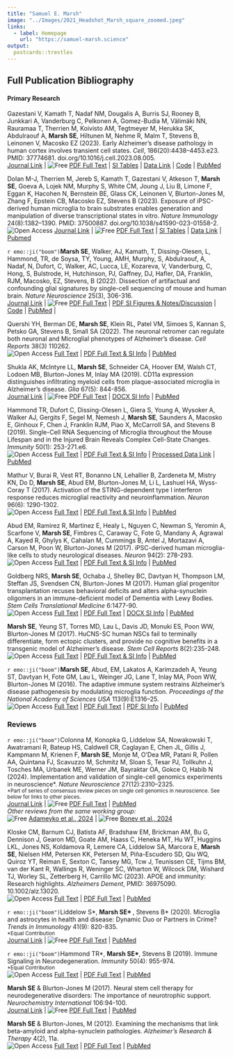 ```yaml
---
title: "Samuel E. Marsh"
image: "../Images/2021_Headshot_Marsh_square_zoomed.jpeg"
links:
  - label: Homepage
    url: "https://samuel-marsh.science"
output:
  postcards::trestles
---
```


## Full Publication Bibliography

#### Primary Research  

Gazestani V, Kamath T, Nadaf NM, Dougalis A, Burris SJ, Rooney B, Junkkari A, Vanderburg C, Pelkonen A, Gomez-Budia M, Välimäki NN, Rauramaa T, Therrien M, Koivisto AM, Tegtmeyer M, Herukka SK, Abdulraouf A, **Marsh SE**, Hiltunen M, Nehme R, Malm T, Stevens B, Leinonen V, Macosko EZ (2023). Early Alzheimer’s disease pathology in human cortex involves transient cell states. *Cell*, 186(20):4438--4453.e23.  PMID: 37774681. doi.org/10.1016/j.cell.2023.08.005.  
[Journal Link](https://doi.org/10.1016/j.cell.2023.08.005) \| 
![Free](https://img.shields.io/badge/-Free-blueviolet) [PDF Full Text](https://samuel-marsh.science/PDFs/Gazestani_et_al_2023.pdf) \| 
[SI Tables](https://www.cell.com/cell/fulltext/S0092-8674(23)00859-0#supplementaryMaterial) \| 
[Data Link](https://braincelldata.org/resource) \|
[Code](https://app.terra.bio/#workspaces/fbrihuman/sconline_integrative_analysis) \|
[PubMed](https://pubmed.ncbi.nlm.nih.gov/37774681/)  


Dolan M-J, Therrien M, Jereb S, Kamath T, Gazestani V, Atkeson T, **Marsh SE**, Goeva A, Lojek NM, Murphy S, White CM, Joung J, Liu B, Limone F, Eggan K, Hacohen N, Bernstein BE, Glass CK, Leinonen V, Blurton-Jones M, Zhang F, Epstein CB, Macosko EZ, Stevens B (2023).  Exposure of iPSC-derived human microglia to brain substrates enables generation and manipulation of diverse transcriptional states in vitro. *Nature Immunology* 24(8):1382--1390. PMID: 37500887. doi.org/10.1038/s41590-023-01558-2.  
![Open Access](https://img.shields.io/badge/-Open Access-green) [Journal Link](https://doi.org/10.1038/s41590-023-01558-2) \| 
![Free](https://img.shields.io/badge/-Free-blueviolet) [PDF Full Text](https://www.nature.com/articles/s41590-023-01558-2.pdf) \| 
[SI Tables](https://www.nature.com/articles/s41590-023-01558-2#Sec43) \| 
[Data Link](https://www.nature.com/articles/s41590-023-01558-2#data-availability) \|
[Pubmed](https://pubmed.ncbi.nlm.nih.gov/37500887/) 


`r emo::ji("boom")`**Marsh SE**, Walker, AJ, Kamath, T, Dissing-Olesen, L, Hammond, TR, de Soysa, TY, Young, AMH, Murphy, S, Abdulraouf, A, Nadaf, N, Dufort, C, Walker, AC, Lucca, LE, Kozareva, V, Vanderburg, C, Hong, S, Bulstrode, H, Hutchinson, PJ, Gaffney, DJ, Hafler, DA, Franklin, RJM, Macosko, EZ, Stevens, B (2022).  Dissection of artifactual and confounding glial signatures by single-cell sequencing of mouse and human brain. *Nature Neuroscience* 25(3), 306-316.  
[Journal Link](https://doi.org/10.1038/s41593-022-01022-8) \| 
![Free](https://img.shields.io/badge/-Free-blueviolet) [PDF Full Text](https://samuel-marsh.science/PDFs/Marsh_et_al_2022.pdf) \| 
[PDF SI Figures & Notes/Discussion](https://samuel-marsh.science/PDFs/Marsh_et_al_2022_SI.pdf) \| 
[Code](https://github.com/samuel-marsh/Marsh_et-al_2022_scRNAseq_Dissociation_Artifacts) \| 
[PubMed](https://pubmed.ncbi.nlm.nih.gov/35260865/) \| 

Quershi YH, Berman DE, **Marsh SE**, Klein RL, Patel VM, Simoes S, Kannan S, Petsko GA,
Stevens B, Small SA (2022).  The neuronal retromer can regulate both neuronal and
Microglial phenotypes of Alzheimer’s disease.  *Cell Reports* 38(3) 110262.   
![Open Access](https://img.shields.io/badge/-Open Access-green)
[Full Text](https://doi.org/10.1016/j.celrep.2021.110262) \| 
[PDF Full Text & SI Info](https://www.cell.com/cell-reports/pdfExtended/S2211-1247(21)01774-5) \| 
[PubMed](https://pubmed.ncbi.nlm.nih.gov/35045281/)  

Shukla AK, McIntyre LL, **Marsh SE**, Schneider CA, Hoover EM, Walsh CT, Lodoen MB,
Blurton-Jones M, Inlay MA (2019).  CD11a expression distinguishes infiltrating myeloid
cells from plaque-associated microglia in Alzheimer’s disease.  *Glia* 67(5): 844-856.  
[Journal Link](https://doi.org/10.1002/glia.23575) \| 
![Free](https://img.shields.io/badge/-Free-blueviolet) [PDF Full Text](https://samuel-marsh.science/PDFs/Shukla_et_al_2019.pdf) \| 
[DOCX SI Info](https://onlinelibrary.wiley.com/action/downloadSupplement?doi=10.1002%2Fglia.23575&file=glia23575-sup-0001-Supinfo.docx) \| 
[PubMed](https://pubmed.ncbi.nlm.nih.gov/30588668/)

Hammond TR, Dufort C, Dissing-Olesen L, Giera S, Young A, Wysoker A, Walker AJ,
Gergits F, Segel M, Nemesh J, **Marsh SE**, Saunders A, Macosko E, Ginhoux F, Chen J,
Franklin RJM, Piao X, McCarroll SA, and Stevens B (2019).  Single-Cell RNA
Sequencing of Microglia throughout the Mouse Lifespan and in the Injured Brain Reveals
Complex Cell-State Changes.  *Immunity* 50(1): 253-271.e6.  
![Open Access](https://img.shields.io/badge/-Open Access-green)
[Full Text](https://doi.org/10.1016/j.immuni.2018.11.004) \| 
[PDF Full Text & SI Info](https://www.cell.com/immunity/pdfExtended/S1074-7613(18)30485-0) \| 
[Processed Data Link](https://github.com/samuel-marsh/Hammond-et-al_2019_Microglia_scRNAseq) \| 
[PubMed](https://pubmed.ncbi.nlm.nih.gov/30471926/)  

Mathur V, Burai R, Vest RT, Bonanno LN, Lehallier B, Zardeneta M, Mistry KN, Do D,
**Marsh SE**, Abud EM, Blurton-Jones M, Li L, Lashuel HA, Wyss-Coray T (2017).  Activation
of the STING-dependent type I interferon response reduces microglial reactivity and
neuroinflammation.  *Neuron* 96(6): 1290-1302.  
![Open Access](https://img.shields.io/badge/-Open Access-green)
[Full Text](https://doi.org/10.1016/j.neuron.2017.11.032) \| 
[PDF Full Text & SI Info](https://www.cell.com/neuron/pdfExtended/S0896-6273(17)31085-1) \| 
[PubMed](https://pubmed.ncbi.nlm.nih.gov/29268096/)

Abud EM, Ramirez R, Martinez E, Healy L, Nguyen C, Newman S, Yeromin A, Scarfone V,
**Marsh SE**, Fimbres C, Caraway C, Fote G, Mandany A, Agrawal A, Kayed R, Ghylys K,
Cahalan M, Cummings B, Antel J, Mortazavi A, Carson M, Poon W, Blurton-Jones M
(2017).  iPSC-derived human microglia-like cells to study neurological diseases.  *Neuron* 94(2):
278-293.  
![Open Access](https://img.shields.io/badge/-Open Access-green)
[Full Text](https://doi.org/10.1016/j.neuron.2017.03.042) \| 
[PDF Full Text & SI Info](https://www.cell.com/neuron/pdfExtended/S0896-6273(17)30286-6) \| 
[PubMed](https://pubmed.ncbi.nlm.nih.gov/28426964/)

Goldberg NRS, **Marsh SE**, Ochaba J, Shelley BC, Davtyan H, Thompson LM, Steffan JS,
Svendsen CN, Blurton-Jones M (2017).  Human glial progenitor transplantation recuses
behavioral deficits and alters alpha-synuclein oligomers in an immune-deficient model of
Dementia with Lewy Bodies.  *Stem Cells Translational Medicine* 6:1477-90.  
![Open Access](https://img.shields.io/badge/-Open Access-green)
[Full Text](https://doi.org/10.1002/sctm.16-0362) \| 
[PDF Full Text](https://watermark.silverchair.com/stcltm_6_6_1477.pdf?token=AQECAHi208BE49Ooan9kkhW_Ercy7Dm3ZL_9Cf3qfKAc485ysgAAAs4wggLKBgkqhkiG9w0BBwagggK7MIICtwIBADCCArAGCSqGSIb3DQEHATAeBglghkgBZQMEAS4wEQQMlcbsCw3mTFUJJYnDAgEQgIICgc_ZRdGq1DtkQlOsbQXAZFTBqxhSF_aHAuH1Pgk0MbG0Bzh62UocZ5QW6-hzk6a5Ji--QAb0rDIAM9x2f9J_UOThPXd3hJ2tvgyeI8dVPFlEDcMyg-yZfdfyO88a8kVGdsOqSbpQLcg-etozS0c6QYsoDrGtYd_8NF_wJPrYLQ6gSNYTOjMIFMTqkyr1ZS1sG6xqTFWZyCqHo5xKqhE0v6um4juJ5BflNo7BOvgqeZFzJqiEwpIRKF_hPiMpTnKKN0XKgfD8N2y-0Sh-0YBIH1VWGD4UIVifOvk_sJzkoSvcWtPyK7BB-2exbRr9BoEf7CknC6vO88VY5yM-73PJ5sxGp95-Y08omAluHsNQjXpekqojCzClCKBeandvoGGKRCHrA_OB9Cp4Fjhs-DgFtUyWkDZBdVrcBP83y49y81GvO3r2IsbjQV4kAMa12w2QNPgwN2AYo1aR-XbGEQMtK_qoLzExBjmx_HxG87eU3fxsHBo4MifsNgxqVly_dndDzdqauM0OtdotBhHqfLz9aZo0I3kMcXR97tR9ui9cxJJnouA_Zl6XYDVZX2AAd9r9XFLxnnil0ptyafDFsFS60cxopq3dU8ohrBg9ceU2I4LZV0-E0YbuKoazulg_LmFh4GSy73ORNJinuOld6USftPcEPebUAQEFyPRIrT8hoqRIyDI8WRjG9Rm_2-_5VIOZb5BLEOQiLTZwfRttc05A3k2vIy4iOFKzPdbzK8D9JPEvQgNwLsE4Gr6d6tmYhoU3c1hrDmK6IHhSTQXfsnw-_xW4j-N-4LKsj0Sb1OWwv272rbv8tbYTsd_lWnkDH4KyXlpz6cZw7JvO6Oju8TkwmZoi) \| 
[DOCX SI Info](https://oup.silverchair-cdn.com/oup/backfile/Content_public/Journal/stcltm/6/6/10.1002_sctm.16-0362/4/stcltm_6_6_1477_s2.docx?Expires=1645146532&Signature=V3ZL5blzFRnArmRPYXe04S90w3F9rQShPLen0flLI4cPgYUmsJTOIDAIxjyqDDNaUMI7Lj5Lyvm2em7cLRtKPt60UBtFviuQojmEiuJEU8gLcoPzSAYumpnzAKs4wD0kCnlcRJwVIaAUQRgOxo~~hiYZyY39-WScZBhEJmzDzWiVf2YSi5DzQWlrS8zXxhKaWSby615J6UpOHFEz6g-MRTXWCe9qA3ozljL~b5qODxIsuL9SJaB8PHNaJHq8g58hLeM7GxzezKvvJdmUbQHDWkVaC3IJ8p64vq1BGPH6DSRxV7My2fNlJ2Cgbk3qf1UK4RHfLBuIfab6~UhrGfNWog__&Key-Pair-Id=APKAIE5G5CRDK6RD3PGA) \| 
[PubMed](https://pubmed.ncbi.nlm.nih.gov/28225193/)

**Marsh SE**, Yeung ST, Torres MD, Lau L, Davis JD, Monuki ES, Poon WW, Blurton-Jones M
(2017).  HuCNS-SC human NSCs fail to terminally differentiate, form ectopic clusters, and
provide no cognitive benefits in a transgenic model of Alzheimer’s disease.
*Stem Cell Reports* 8(2):235-248.  
![Open Access](https://img.shields.io/badge/-Open Access-green)
[Full Text](https://doi.org/10.1016/j.stemcr.2016.12.019) \| 
[PDF Full Text & SI Info](https://www.cell.com/stem-cell-reports/pdfExtended/S2213-6711(16)30309-5) \| 
[PubMed](https://pubmed.ncbi.nlm.nih.gov/28199828/)

`r emo::ji("boom")`**Marsh SE**, Abud, EM, Lakatos A, Karimzadeh A, Yeung ST, Davtyan H, Fote GM, Lau L,
Weinger JG, Lane T, Inlay MA, Poon WW, Blurton-Jones M (2016).  The adaptive immune
system restrains Alzheimer’s disease pathogenesis by modulating microglia function.
*Proceedings of the National Academy of Sciences USA* 113(9):E1316–25.  
![Open Access](https://img.shields.io/badge/-Open Access-green)
[Full Text](https://doi.org/10.1073/pnas.1525466113) \| 
[PDF Full Text](https://www.pnas.org/content/pnas/113/9/E1316.full.pdf) \| 
[PDF SI Info](https://www.pnas.org/content/pnas/suppl/2016/02/13/1525466113.DCSupplemental/pnas.201525466SI.pdf) \|
[PubMed](https://pubmed.ncbi.nlm.nih.gov/26884167/)

### Reviews  

`r emo::ji("boom")`Colonna M, Konopka G, Liddelow SA, Nowakowski T, Awatramani R, Bateup HS, Caldwell CR, Caglayan E, Chen JL, Gillis J, Kampmann M, Krienen F, **Marsh SE**, Monje M, O’Dea MR, Patani R, Pollen AA, Quintana FJ, Scavuzzo M, Schmitz M, Sloan S, Tesar PJ, Tollkuhn J, Tosches MA, Urbanek ME, Werner JM, Bayraktar OA, Gokce O, Habib N (2024). Implementation and validation of single-cell genomics experiments in neuroscience\*. *Nature Neuroscience* 27(12):2310–2325.  
<sup>\*Part of series of consensus review pieces on single cell genomics in neuroscience. See below for links to other pieces.</sup>  
[Journal Link](https://doi.org/10.1038/s41593-024-01814-0) \| 
![Free](https://img.shields.io/badge/-Free-blueviolet) [PDF Full Text](https://samuel-marsh.science/PDFs/Colonna_et_al_2024.pdf) \| 
[PubMed](https://pubmed.ncbi.nlm.nih.gov/39627589/)  
*Other reviews from the same working group:*  
![Free](https://img.shields.io/badge/-Free-blueviolet) [Adameyko et al., 2024](https://samuel-marsh.science/PDFs/Adameyko_et_al_2024) \| 
![Free](https://img.shields.io/badge/-Free-blueviolet) [Bonev et al., 2024](https://samuel-marsh.science/PDFs/Bonev_et_al_2024.pdf)  

Kloske CM, Barnum CJ, Batista AF, Bradshaw EM, Brickman AM, Bu G, Dennison J, Gearon MD, Goate AM, Haass C, Heneka MT, Hu WT, Huggins LKL, Jones NS, Koldamova R, Lemere CA, Liddelow SA, Marcora E, **Marsh SE**, Nielsen HM, Petersen KK, Petersen M, Piña-Escudero SD, Qiu WQ, Quiroz YT, Reiman E, Sexton C, Tansey MG, Tcw J, Teunissen CE, Tijms BM, van der Kant R, Wallings R, Weninger SC, Wharton W, Wilcock DM, Wishard TJ, Worley SL, Zetterberg H, Carrillo MC (2023). APOE and immunity: Research highlights.  *Alzheimers Dement*, PMID: 36975090. 10.1002/alz.13020.  
![Open Access](https://img.shields.io/badge/-Open Access-green)
[Full Text](https://doi.org/10.1002/alz.13020) \| [PDF Full Text](https://alz-journals.onlinelibrary.wiley.com/doi/epdf/10.1002/alz.13020) \| [PubMed](https://pubmed.ncbi.nlm.nih.gov/36975090/)
  
`r emo::ji("boom")`Liddelow S\*, **Marsh SE\* **, Stevens B\* (2020).  Microglia and astrocytes in health and disease:
Dynamic Duo or Partners in Crime?  *Trends in Immunology* 41(9): 820-835.  
<sup>\*Equal Contribution</sup>  
[Journal Link](https://doi.org/10.1016/j.it.2020.07.006) \| 
![Free](https://img.shields.io/badge/-Free-blueviolet) [PDF Full Text](https://samuel-marsh.science/PDFs/Liddelow_et_al_2020.pdf) \| 
[PubMed](https://pubmed.ncbi.nlm.nih.gov/32819809/)

`r emo::ji("boom")`Hammond TR\*, **Marsh SE\***, Stevens B (2019).  Immune Signaling in Neurodegeneration.
*Immunity* 50(4): 955-974.  
<sup>\*Equal Contribution</sup>  
![Open Access](https://img.shields.io/badge/-Open Access-green)
[Full Text](https://doi.org/10.1016/j.immuni.2019.03.016) \| 
[PDF Full Text](https://www.cell.com/action/showPdf?pii=S1074-7613%2819%2930133-5) \| 
[PubMed](https://pubmed.ncbi.nlm.nih.gov/30995509/)

**Marsh SE** & Blurton-Jones M (2017).  Neural stem cell therapy for neurodegenerative
disorders: The importance of neurotrophic support.  *Neurochemistry International* 106:94-100.  
[Journal Link](https://doi.org/10.1016/j.neuint.2017.02.006) \| 
![Free](https://img.shields.io/badge/-Free-blueviolet) [PDF Full Text](https://samuel-marsh.science/PDFs/Marsh_%26_Blurton-Jones_2017.pdf) \| 
[PubMed](https://pubmed.ncbi.nlm.nih.gov/28219641/)

**Marsh SE** & Blurton-Jones, M (2012).  Examining the mechanisms that link beta-amyloid and
alpha-synuclein pathologies.  *Alzheimer’s Research & Therapy* 4(2), 11a.  
![Open Access](https://img.shields.io/badge/-Open Access-green)
[Full Text](https://doi.org/10.1186/alzrt109) \| 
[PDF Full Text](https://rdcu.be/cEZUX) \| 
[PubMed](https://pubmed.ncbi.nlm.nih.gov/22546279/)
